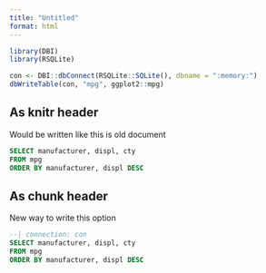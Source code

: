```yaml
---
title: "Untitled"
format: html
---
```


```r
library(DBI)
library(RSQLite)
```

```r
con <- DBI::dbConnect(RSQLite::SQLite(), dbname = ":memory:")
dbWriteTable(con, "mpg", ggplot2::mpg)
```

## As knitr header

Would be written like this is old document

```sql
SELECT manufacturer, displ, cty
FROM mpg
ORDER BY manufacturer, displ DESC
```

## As chunk header

New way to write this option

```sql
--| connection: con
SELECT manufacturer, displ, cty
FROM mpg
ORDER BY manufacturer, displ DESC
```